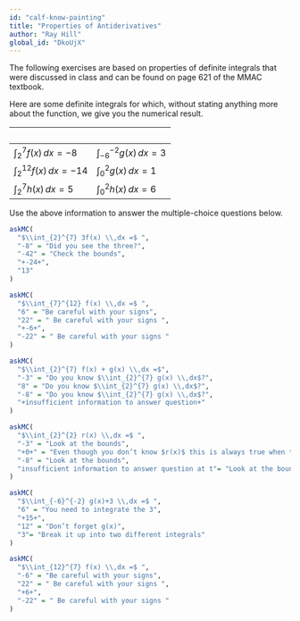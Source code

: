 ```yaml
---
id: "calf-know-painting"
title: "Properties of Antiderivatives"
author: "Ray Hill"
global_id: "DkoUjX"
---
```


The following exercises are based on properties of definite integrals that were discussed in class and can be found on page 621 of the MMAC textbook.

Here are some definite integrals for which, without stating anything more about the function, we give you the numerical result. 


    |    
---------------------------|-------------------------------
$\int_{2}^{7} f(x) \,dx = -8$ | $\int_{-6}^{-2} g(x) \,dx = 3$
$\int_{2}^{12} f(x) \,dx = -14$ | $\int_{0}^{2} g(x) \,dx = 1$
$\int_{2}^{7} h(x) \,dx = 5$ | $\int_{0}^{2} h(x) \,dx = 6$


Use the above information to answer the multiple-choice questions below.



```r
askMC(
  "$\\int_{2}^{7} 3f(x) \\,dx =$ ",
  "-8" = "Did you see the three?",
  "-42" = "Check the bounds",
  "+-24+",
  "13"
)
```

```r
askMC(
  "$\\int_{7}^{12} f(x) \\,dx =$ ",
  "6" = "Be careful with your signs",
  "22" = " Be careful with your signs ",
  "+-6+",
  "-22" = " Be careful with your signs "
)
```

```r
askMC(
  "$\\int_{2}^{7} f(x) + g(x) \\,dx =$",
  "-3" = "Do you know $\\int_{2}^{7} g(x) \\,dx$?",
  "8" = "Do you know $\\int_{2}^{7} g(x) \\,dx$?",
  "-8" = "Do you know $\\int_{2}^{7} g(x) \\,dx$?",
  "+insufficient information to answer question+"
)
```


```r
askMC(
  "$\\int_{2}^{2} r(x) \\,dx =$ ",
  "-3" = "Look at the bounds",
  "+0+" = "Even though you don’t know $r(x)$ this is always true when the bounds are the same",
  "-8" = "Look at the bounds",
  "insufficient information to answer question at t"= "Look at the bounds"
)
```



```r
askMC(
  "$\\int_{-6}^{-2} g(x)+3 \\,dx =$ ",
  "6" = "You need to integrate the 3",
  "+15+",
  "12" = "Don’t forget g(x)",
  "3"= "Break it up into two different integrals"
)
```



```r
askMC(
  "$\\int_{12}^{7} f(x) \\,dx =$ ",
  "-6" = "Be careful with your signs",
  "22" = " Be careful with your signs ",
  "+6+",
  "-22" = " Be careful with your signs "
)
```


